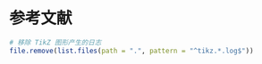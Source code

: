 # 参考文献 {#references .unnumbered}

::: {#refs}
:::

```r
# 移除 TikZ 图形产生的日志
file.remove(list.files(path = ".", pattern = "^tikz.*.log$"))
```

